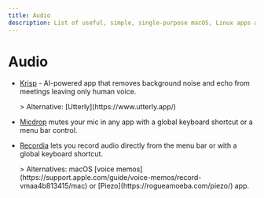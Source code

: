 ```yaml
---
title: Audio
description: List of useful, simple, single-purpose macOS, Linux apps and tools for everyday problems and tasks.
---
```



# Audio

- [Krisp](https://krisp.ai/) - AI-powered app that removes background noise and echo from meetings leaving only human voice.
  <div><Tag name="macOS"/><Tag name="free"/></div>  
  > Alternative: [Utterly](https://www.utterly.app/)

- [Micdrop](https://getmicdrop.com) mutes your mic in any app with a global keyboard shortcut or a menu bar control.
  <div><Tag name="macOS"/><Tag name="free"/></div>  

- [Recordia](https://sindresorhus.com/recordia) lets you record audio directly from the menu bar or with a global keyboard shortcut.
  <div><Tag name="macOS"/><Tag name="free"/></div>  
  > Alternatives: macOS [voice memos](https://support.apple.com/guide/voice-memos/record-vmaa4b813415/mac) or [Piezo](https://rogueamoeba.com/piezo/) app.
